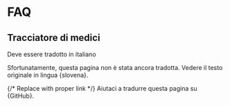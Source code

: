 
# FAQ

## Tracciatore di medici

Deve essere tradotto in italiano

Sfortunatamente, questa pagina non è stata ancora tradotta. Vedere il testo originale in lingua {<Link className={clsx(styles.ComponentsMDX,styles.A)}  href="https://zdravniki.sledilnik.org/sl/faq">slovena</Link>}.

{/* Replace with proper link */}
Aiutaci a tradurre questa pagina su {<Link className={clsx(styles.ComponentsMDX,styles.A)}  href="https://github.com/sledilnik/zdravniki/blob/master/src/content/it/faq.md" target="_blank" >GitHub</Link>}.
